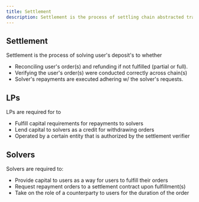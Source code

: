 ```yaml
---
title: Settlement
description: Settlement is the process of settling chain abstracted transactions.
---
```


## Settlement

Settlement is the process of solving user's deposit's to whether

- Reconciling user's order(s) and refunding if not fulfilled (partial or full).
- Verifying the user's order(s) were conducted correctly across chain(s)
- Solver's repayments are executed adhering w/ the solver's requests.

## LPs

LPs are required for to

- Fulfill capital requirements for repayments to solvers
- Lend capital to solvers as a credit for withdrawing orders
- Operated by a certain entity that is authorized by the settlement verifier

## Solvers

Solvers are required to:

- Provide capital to users as a way for users to fulfill their orders
- Request repayment orders to a settlement contract upon fulfillment(s)
- Take on the role of a counterparty to users for the duration of the order
